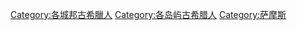 [[Category:各城邦古希臘人|Category:各城邦古希臘人]]
[[Category:各岛屿古希腊人|Category:各岛屿古希腊人]]
[[Category:萨摩斯|Category:萨摩斯]]